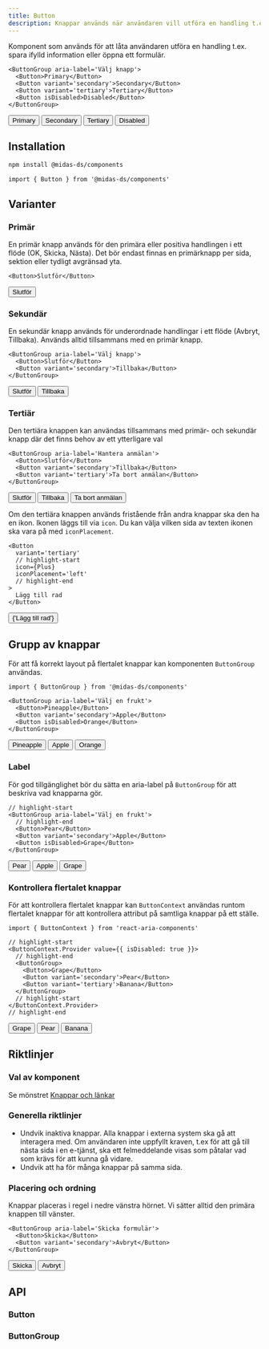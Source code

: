 ```yaml
---
title: Button
description: Knappar används när användaren vill utföra en handling t.ex. spara ifylld information eller öppna ett formulär.
---
```



<ComponentHeader
  name='Button'
  friendlyName='Knapp'
/>

Komponent som används för att låta användaren utföra en handling t.ex. spara ifylld information eller öppna ett formulär.

```tsx
<ButtonGroup aria-label='Välj knapp'>
  <Button>Primary</Button>
  <Button variant='secondary'>Secondary</Button>
  <Button variant='tertiary'>Tertiary</Button>
  <Button isDisabled>Disabled</Button>
</ButtonGroup>
```

<div className='card'>
  <ButtonGroup aria-label='Välj knapp'>
    <Button>Primary</Button>
    <Button variant='secondary'>Secondary</Button>
    <Button variant='tertiary'>Tertiary</Button>
    <Button isDisabled>Disabled</Button>
  </ButtonGroup>
</div>

## Installation

```bash npm2yarn
npm install @midas-ds/components
```

```tsx
import { Button } from '@midas-ds/components'
```

## Varianter

### Primär

En primär knapp används för den primära eller positiva handlingen i ett flöde (OK, Skicka, Nästa). Det bör endast finnas en primärknapp per sida, sektion eller tydligt avgränsad yta.

```tsx
<Button>Slutför</Button>
```

<div
  className='card'
  style={{ display: 'block' }}
>
  <Button>Slutför</Button>
</div>

### Sekundär

En sekundär knapp används för underordnade handlingar i ett flöde (Avbryt, Tillbaka). Används alltid tillsammans med en primär knapp.

```tsx
<ButtonGroup aria-label='Välj knapp'>
  <Button>Slutför</Button>
  <Button variant='secondary'>Tillbaka</Button>
</ButtonGroup>
```

<div className='card'>
  <ButtonGroup aria-label='Välj knapp'>
    <Button>Slutför</Button>
    <Button variant='secondary'>Tillbaka</Button>
  </ButtonGroup>
</div>

### Tertiär

Den tertiära knappen kan användas tillsammans med primär- och sekundär knapp där det finns behov av ett ytterligare val

```tsx
<ButtonGroup aria-label='Hantera anmälan'>
  <Button>Slutför</Button>
  <Button variant='secondary'>Tillbaka</Button>
  <Button variant='tertiary'>Ta bort anmälan</Button>
</ButtonGroup>
```

<div className='card'>
  <ButtonGroup aria-label='Hantera anmälan'>
    <Button>Slutför</Button>
    <Button variant='secondary'>Tillbaka</Button>
    <Button variant='tertiary'>Ta bort anmälan</Button>
  </ButtonGroup>
</div>

Om den tertiära knappen används fristående från andra knappar ska den ha en ikon. Ikonen läggs till via `icon`.
Du kan välja vilken sida av texten ikonen ska vara på med `iconPlacement`.

```tsx
<Button
  variant='tertiary'
  // highlight-start
  icon={Plus}
  iconPlacement='left'
  // highlight-end
>
  Lägg till rad
</Button>
```

<div
  className='card'
  style={{ display: 'block' }}
>
  <Button
    icon={Plus}
    variant='tertiary'
    iconPlacement='left'
  >
    {'Lägg till rad'}
  </Button>
</div>

## Grupp av knappar

För att få korrekt layout på flertalet knappar kan komponenten `ButtonGroup` användas.

```tsx
import { ButtonGroup } from '@midas-ds/components'
```

```tsx
<ButtonGroup aria-label='Välj en frukt'>
  <Button>Pineapple</Button>
  <Button variant='secondary'>Apple</Button>
  <Button isDisabled>Orange</Button>
</ButtonGroup>
```

<div className='card'>
  <ButtonGroup aria-label='Välj en frukt'>
    <Button>Pineapple</Button>
    <Button variant='secondary'>Apple</Button>
    <Button isDisabled>Orange</Button>
  </ButtonGroup>
</div>

### Label

För god tillgänglighet bör du sätta en aria-label på `ButtonGroup` för att beskriva vad knapparna gör.

```tsx
// highlight-start
<ButtonGroup aria-label='Välj en frukt'>
  // highlight-end
  <Button>Pear</Button>
  <Button variant='secondary'>Apple</Button>
  <Button isDisabled>Grape</Button>
</ButtonGroup>
```

<div className='card'>
  <ButtonGroup aria-label='Välj en frukt'>
    <Button>Pear</Button>
    <Button variant='secondary'>Apple</Button>
    <Button isDisabled>Grape</Button>
  </ButtonGroup>
</div>

### Kontrollera flertalet knappar

För att kontrollera flertalet knappar kan `ButtonContext` användas runtom flertalet knappar för att kontrollera attribut på samtliga knappar på ett ställe.

```tsx
import { ButtonContext } from 'react-aria-components'
```

```tsx
// highlight-start
<ButtonContext.Provider value={{ isDisabled: true }}>
  // highlight-end
  <ButtonGroup>
    <Button>Grape</Button>
    <Button variant='secondary'>Pear</Button>
    <Button variant='tertiary'>Banana</Button>
  </ButtonGroup>
  // highlight-start
</ButtonContext.Provider>
// highlight-end
```

<div className='card'>
  <ButtonContext.Provider value={{ isDisabled: true }}>
    <ButtonGroup>
      <Button>Grape</Button>
      <Button variant='secondary'>Pear</Button>
      <Button variant='tertiary'>Banana</Button>
    </ButtonGroup>
  </ButtonContext.Provider>
</div>

## Riktlinjer

### Val av komponent

Se mönstret [Knappar och länkar](/design-patterns/buttons-and-links)

### Generella riktlinjer

- Undvik inaktiva knappar. Alla knappar i externa system ska gå att interagera med. Om användaren inte uppfyllt kraven, t.ex för att gå till nästa sida i en e-tjänst, ska ett felmeddelande visas som påtalar vad som krävs för att kunna gå vidare.
- Undvik att ha för många knappar på samma sida.

### Placering och ordning

Knappar placeras i regel i nedre vänstra hörnet. Vi sätter alltid den primära knappen till vänster.

```tsx
<ButtonGroup aria-label='Skicka formulär'>
  <Button>Skicka</Button>
  <Button variant='secondary'>Avbryt</Button>
</ButtonGroup>
```

<div className='card'>
  <ButtonGroup aria-label='Skicka formulär'>
    <Button>Skicka</Button>
    <Button variant='secondary'>Avbryt</Button>
  </ButtonGroup>
</div>

## API

### Button

<PropTable name='Button' />

### ButtonGroup

<PropTable
  name='ButtonGroup'
  defaultOpen={false}
/>
